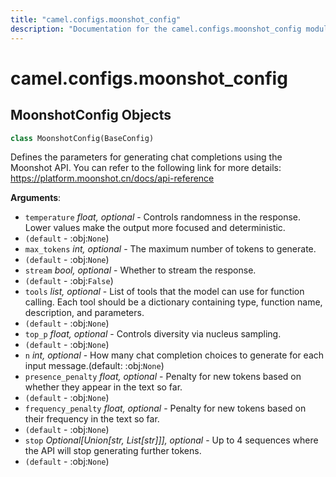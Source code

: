 ```yaml
---
title: "camel.configs.moonshot_config"
description: "Documentation for the camel.configs.moonshot_config module"
---
```


<a id="camel.configs.moonshot_config"></a>

# camel.configs.moonshot\_config

<a id="camel.configs.moonshot_config.MoonshotConfig"></a>

## MoonshotConfig Objects

```python
class MoonshotConfig(BaseConfig)
```

Defines the parameters for generating chat completions using the
Moonshot API. You can refer to the following link for more details:
https://platform.moonshot.cn/docs/api-reference

**Arguments**:

- `temperature` _float, optional_ - Controls randomness in the response.
  Lower values make the output more focused and deterministic.
- `(default` - :obj:`None`)
- `max_tokens` _int, optional_ - The maximum number of tokens to generate.
- `(default` - :obj:`None`)
- `stream` _bool, optional_ - Whether to stream the response.
- `(default` - :obj:`False`)
- `tools` _list, optional_ - List of tools that the model can use for
  function calling. Each tool should be a dictionary containing
  type, function name, description, and parameters.
- `(default` - :obj:`None`)
- `top_p` _float, optional_ - Controls diversity via nucleus sampling.
- `(default` - :obj:`None`)
- `n` _int, optional_ - How many chat completion choices to generate for
  each input message.(default: :obj:`None`)
- `presence_penalty` _float, optional_ - Penalty for new tokens based on
  whether they appear in the text so far.
- `(default` - :obj:`None`)
- `frequency_penalty` _float, optional_ - Penalty for new tokens based on
  their frequency in the text so far.
- `(default` - :obj:`None`)
- `stop` _Optional[Union[str, List[str]]], optional_ - Up to 4 sequences
  where the API will stop generating further tokens.
- `(default` - :obj:`None`)

